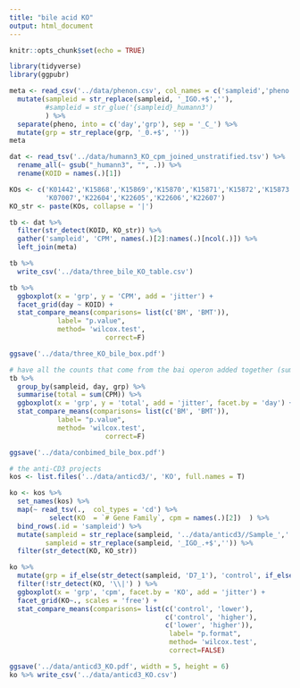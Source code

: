 ```yaml
---
title: "bile acid KO"
output: html_document
---
```


```r
knitr::opts_chunk$set(echo = TRUE)
```

```r
library(tidyverse)
library(ggpubr)
```

```r
meta <- read_csv('../data/phenon.csv', col_names = c('sampleid','pheno')) %>% 
  mutate(sampleid = str_replace(sampleid, '_IGO.+$',''),
         #sampleid = str_glue('{sampleid}_humann3')
         ) %>% 
  separate(pheno, into = c('day','grp'), sep = '_C_') %>% 
  mutate(grp = str_replace(grp, '_0.+$', ''))
meta
```


```r
dat <- read_tsv('../data/humann3_KO_cpm_joined_unstratified.tsv') %>% 
  rename_all(~ gsub("_humann3", "", .)) %>% 
  rename(KOID = names(.)[1])

KOs <- c('K01442','K15868','K15869','K15870','K15871','K15872','K15873','K15874',
         'K07007','K22604','K22605','K22606','K22607')
KO_str <- paste(KOs, collapse = '|')

tb <- dat %>% 
  filter(str_detect(KOID, KO_str)) %>% 
  gather('sampleid', 'CPM', names(.)[2]:names(.)[ncol(.)]) %>% 
  left_join(meta)

tb %>% 
  write_csv('../data/three_bile_KO_table.csv')
```
```r
tb %>% 
  ggboxplot(x = 'grp', y = 'CPM', add = 'jitter') +
  facet_grid(day ~ KOID) +
  stat_compare_means(comparisons= list(c('BM', 'BMT')),
            label= "p.value",
            method= 'wilcox.test',
						correct=F) 

ggsave('../data/three_KO_bile_box.pdf')
```

```r
# have all the counts that come from the bai operon added together (sum of counts for all genes in bai) and then tested for significance
tb %>% 
  group_by(sampleid, day, grp) %>% 
  summarise(total = sum(CPM)) %>% 
  ggboxplot(x = 'grp', y = 'total', add = 'jitter', facet.by = 'day') +
  stat_compare_means(comparisons= list(c('BM', 'BMT')),
            label= "p.value",
            method= 'wilcox.test',
						correct=F) 

ggsave('../data/conbimed_bile_box.pdf')
```

```r
# the anti-CD3 projects
kos <- list.files('../data/anticd3/', 'KO', full.names = T)

ko <- kos %>% 
  set_names(kos) %>% 
  map(~ read_tsv(.,  col_types = 'cd') %>% 
          select(KO  = `# Gene Family`, cpm = names(.)[2])  ) %>% 
  bind_rows(.id = 'sampleid') %>% 
  mutate(sampleid = str_replace(sampleid, '../data/anticd3//Sample_',''),
         sampleid = str_replace(sampleid, '_IGO_.+$','')) %>% 
  filter(str_detect(KO, KO_str)) 

ko %>% 
  mutate(grp = if_else(str_detect(sampleid, 'D7_1'), 'control', if_else(str_detect(sampleid, 'D7_2'), 'lower', 'higher'))) %>% 
  filter(!str_detect(KO, '\\|') ) %>% 
  ggboxplot(x = 'grp', 'cpm', facet.by = 'KO', add = 'jitter') +
  facet_grid(KO~., scales = 'free') +
  stat_compare_means(comparisons= list(c('control', 'lower'),
                                       c('control', 'higher'),
                                       c('lower', 'higher')),
										label= "p.format",
										method= 'wilcox.test',
										correct=FALSE)

ggsave('../data/anticd3_KO.pdf', width = 5, height = 6) 
ko %>% write_csv('../data/anticd3_KO.csv')
```




